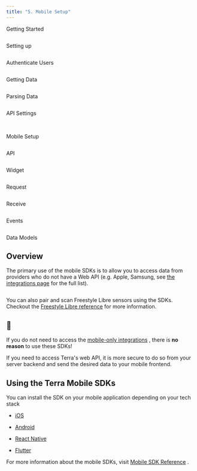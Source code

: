 ```yaml
---
title: "5. Mobile Setup"
---
```

Getting Started  
  
<img className="block" src="images/terradocs_s3_eu_west_2_amazonaws_com/_icons_getting_started.png" alt="" />

Setting up  
  
<img className="block" src="images/terradocs_s3_eu_west_2_amazonaws_com/_icons_install_on_backend.png" alt="" />

Authenticate Users  
  
<img className="block" src="images/terradocs_s3_eu_west_2_amazonaws_com/_icons_authenticate_users.png" alt="" />

Getting Data  
  
<img className="block" src="images/terradocs_s3_eu_west_2_amazonaws_com/_icons_receive_data.png" alt="" />

Parsing Data  
  
<img className="block" src="images/terradocs_s3_eu_west_2_amazonaws_com/_icons_understand_our_data.png" alt="" />

API Settings  
  
<img className="block" src="images/terradocs_s3_eu_west_2_amazonaws_com/_icons_customise_terra.png" alt="" />

<img className="block" src="images/terradocs_s3_eu_west_2_amazonaws_com/_icons_manage_integrations.png" alt="" />  
  
Mobile Setup

<img className="block" src="images/terradocs_s3_eu_west_2_amazonaws_com/_icons_api_data_models.png" alt="" />  
  
API

<img className="block" src="images/terradocs_s3_eu_west_2_amazonaws_com/_icons_widget.png" alt="" />  
  
Widget

<img className="block" src="images/terradocs_s3_eu_west_2_amazonaws_com/_icons_historical_data.png" alt="" />  
  
Request

<img className="block" src="images/terradocs_s3_eu_west_2_amazonaws_com/_icons_new_data.png" alt="" />  
  
Receive

<img className="block" src="images/terradocs_s3_eu_west_2_amazonaws_com/_icons_event_types.png" alt="" />  
  
Events

<img className="block" src="images/terradocs_s3_eu_west_2_amazonaws_com/_icons_api_data_models.png" alt="" />  
  
Data Models

## Overview

The primary use of the mobile SDKs is to allow you to access data from providers who do not have a Web API (e.g. Apple, Samsung, see [the integrations page](/reference/integrations-1#sdk-based-integrations)
 for the full list).

<img className="block" src="images/files_readme_io/_42482fd_mobile_sdk_cropped.png" alt="" />

You can also pair and scan Freestyle Libre sensors using the SDKs. Checkout the [Freestyle Libre reference](/reference/freestyle-libre-guide)
 for more information.

<Warning>

## 🚧

If you do not need to access the [mobile-only integrations](/reference/integrations-1#sdk-based-integrations)
, there is **no reason** to use these SDKs!

If you need to access Terra's web API, it is more secure to do so from your server backend and send the desired data to your mobile frontend.

</Warning>

## Using the Terra Mobile SDKs

You can install the SDK on your mobile application depending on your tech stack

*   [iOS](/docs/unified-api-manage-integrations-ios)
    
*   [Android](/docs/unified-api-manage-integrations-android)
    
*   [React Native](/docs/react-native-project)
    
*   [Flutter](/docs/unified-api-manage-integrations-flutter)
    

For more information about the mobile SDKs, visit [Mobile SDK Reference](/docs/backend-clients-reference-1)
.

